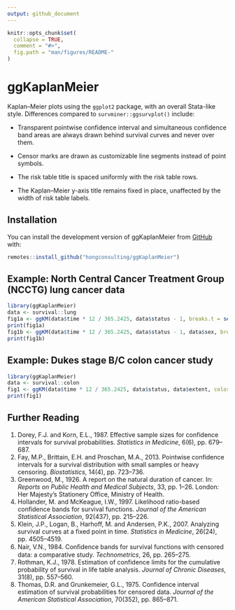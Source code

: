 ```yaml
---
output: github_document
---
```


<!-- README.md is generated from README.Rmd. Please edit that file -->

```r
knitr::opts_chunk$set(
  collapse = TRUE,
  comment = "#>",
  fig.path = "man/figures/README-"
)
```

# ggKaplanMeier

<!-- badges: start -->
<!-- badges: end -->

Kaplan–Meier plots using the `ggplot2` package, with an overall Stata-like style. Differences compared to `survminer::ggsurvplot()` include:

* Transparent pointwise confidence interval and simultaneous confidence band areas are always drawn behind survival curves and never over them.

* Censor marks are drawn as customizable line segments instead of point symbols.

* The risk table title is spaced uniformly with the risk table rows.

* The Kaplan–Meier y-axis title remains fixed in place, unaffected by the width of risk table labels.

## Installation

You can install the development version of ggKaplanMeier from [GitHub](https://github.com/hongconsulting/ggKaplanMeier) with:

``` r
remotes::install_github("hongconsulting/ggKaplanMeier")
```

## Example: North Central Cancer Treatment Group (NCCTG) lung cancer data

```r
library(ggKaplanMeier)
data <- survival::lung
fig1a <- ggKM(data$time * 12 / 365.2425, data$status - 1, breaks.t = seq(0, 30, 6), colors = ggsci::pal_nejm()(4)[4], title.s = "Overall survival", title.t = "Time (months)")
print(fig1a)
fig1b <- ggKM(data$time * 12 / 365.2425, data$status - 1, data$sex, breaks.t = seq(0, 30, 6), legend.labels = c("Male", "Female"), title.s = "Overall survival", title.t = "Time (months)")
print(fig1b)
```

## Example: Dukes stage B/C colon cancer study

```r
library(ggKaplanMeier)
data <- survival::colon
fig1 <- ggKM(data$time * 12 / 365.2425, data$status, data$extent, colors = ggsci::pal_nejm()(4)[c(2, 4, 3, 1)], legend.direction = "horizontal", legend.labels = c("T1", "T2", "T3", "T4"), legend.position = c(0.5, 0.1), title.s = "Overall survival", title.t = "Time (months)")
print(fig1)
```

## Further Reading
1. Dorey, F.J. and Korn, E.L., 1987. Effective sample sizes for confidence intervals for survival probabilities. *Statistics in Medicine*, 6(6), pp. 679–687.
2. Fay, M.P., Brittain, E.H. and Proschan, M.A., 2013. Pointwise confidence intervals for a survival distribution with small samples or heavy censoring. *Biostatistics*, 14(4), pp. 723–736.
3. Greenwood, M., 1926. A report on the natural duration of cancer. In: *Reports on Public Health and Medical Subjects*, 33, pp. 1–26. London: Her Majesty’s Stationery Office, Ministry of Health.
4. Hollander, M. and McKeague, I.W., 1997. Likelihood ratio-based confidence bands for survival functions. *Journal of the American Statistical Association*, 92(437), pp. 215–226.
5. Klein, J.P., Logan, B., Harhoff, M. and Andersen, P.K., 2007. Analyzing survival curves at a fixed point in time. *Statistics in Medicine*, 26(24), pp. 4505–4519.
6. Nair, V.N., 1984. Conﬁdence bands for survival functions with censored data: a comparative study. *Technometrics*, 26, pp. 265–275.
7. Rothman, K.J., 1978. Estimation of confidence limits for the cumulative probability of survival in life table analysis. *Journal of Chronic Diseases*, 31(8), pp. 557–560.
8. Thomas, D.R. and Grunkemeier, G.L., 1975. Confidence interval estimation of  survival probabilities for censored data. *Journal of the American Statistical Association*, 70(352), pp. 865–871.

